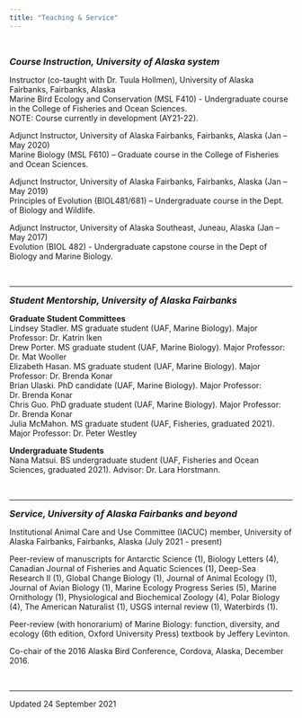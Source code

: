 ```yaml
---
title: "Teaching & Service"
---
```

<p>&nbsp;</p>
<font size="3"><b><i>Course Instruction, University of Alaska system</b></i></font>
<p>Instructor (co-taught with Dr. Tuula Hollmen), University of Alaska Fairbanks, Fairbanks, Alaska
<br>Marine Bird Ecology and Conservation (MSL F410) - Undergraduate course in the College of Fisheries and Ocean Sciences.
<br>NOTE: Course currently in development (AY21-22).
<p>Adjunct Instructor, University of Alaska Fairbanks, Fairbanks, Alaska (Jan – May 2020)
<br>Marine Biology (MSL F610) – Graduate course in the College of Fisheries and Ocean Sciences.
<p>Adjunct Instructor, University of Alaska Fairbanks, Fairbanks, Alaska (Jan – May 2019)
<br>Principles of Evolution (BIOL481/681) – Undergraduate course in the Dept. of Biology and Wildlife.
<p>Adjunct Instructor, University of Alaska Southeast, Juneau, Alaska (Jan – May 2017)
<br>Evolution (BIOL 482) - Undergraduate capstone course in the Dept of Biology and Marine Biology.
<p>&nbsp;</p>
<HR>
<font size="3"><b><i>Student Mentorship, University of Alaska Fairbanks</b></i></font>

**Graduate Student Committees**
<br>Lindsey Stadler. MS graduate student (UAF, Marine Biology). Major Professor: Dr. Katrin Iken
<br>Drew Porter. MS graduate student (UAF, Marine Biology). Major Professor: Dr. Mat Wooller
<br>Elizabeth Hasan. MS graduate student (UAF, Marine Biology). Major Professor: Dr. Brenda Konar
<br>Brian Ulaski. PhD candidate (UAF, Marine Biology). Major Professor: Dr. Brenda Konar
<br>Chris Guo. PhD graduate student (UAF, Marine Biology). Major Professor: Dr. Brenda Konar
<br>Julia McMahon. MS graduate student (UAF, Fisheries, graduated 2021). Major Professor: Dr. Peter Westley

**Undergraduate Students**
<br>Nana Matsui. BS undergraduate student (UAF, Fisheries and Ocean Sciences, graduated 2021). Advisor: Dr. Lara Horstmann.
<p>&nbsp;</p>
<HR>
<font size="3"><b><i>Service, University of Alaska Fairbanks and beyond</b></i></font>

Institutional Animal Care and Use Committee (IACUC) member, University of Alaska Fairbanks, Fairbanks, Alaska (July 2021 - present)

Peer-review of manuscripts for Antarctic Science (1), Biology Letters (4), Canadian Journal of Fisheries and Aquatic Sciences (1), Deep-Sea Research II (1), Global Change Biology (1), Journal of Animal Ecology (1), Journal of Avian Biology (1), Marine Ecology Progress Series (5), Marine Ornithology (1), Physiological and Biochemical Zoology (4), Polar Biology (4), The American Naturalist (1), USGS internal review (1), Waterbirds (1).

Peer-review (with honorarium) of Marine Biology: function, diversity, and ecology (6th edition, Oxford University Press) textbook by Jeffery Levinton.

Co-chair of the 2016 Alaska Bird Conference, Cordova, Alaska, December 2016.
<p>&nbsp;</p>
<HR>
Updated 24 September 2021